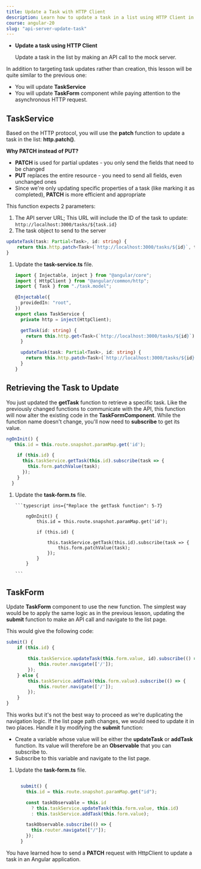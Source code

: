 ```yaml
---
title: Update a Task with HTTP Client
description: Learn how to update a task in a list using HTTP Client in an Angular application.
course: angular-20
slug: "api-server-update-task"
---
```



<NotificationCard state="objective" title="Chapter Objectives">
  <ul className="list-disc pl-4 space-y-2">
    <li>
      <strong>Update a task using HTTP Client</strong>
      <p>Update a task in the list by making an API call to the mock server.</p>
    </li>
  </ul>
</NotificationCard>

In addition to targeting task updates rather than creation, this lesson will be quite similar to the previous one:

- You will update **TaskService**
- You will update **TaskForm** component while paying attention to the asynchronous HTTP request.

## TaskService

Based on the HTTP protocol, you will use the **patch** function to update a task in the list: **http.patch()**.

**Why PATCH instead of PUT?**
- **PATCH** is used for partial updates - you only send the fields that need to be changed
- **PUT** replaces the entire resource - you need to send all fields, even unchanged ones
- Since we're only updating specific properties of a task (like marking it as completed), **PATCH** is more efficient and appropriate


This function expects 2 parameters:

1. The API server URL; This URL will include the ID of the task to update: `http://localhost:3000/tasks/${task.id}`
2. The task object to send to the server

```typescript
updateTask(task: Partial<Task>, id: string) {
    return this.http.patch<Task>(`http://localhost:3000/tasks/${id}`, task);
}
```

<Steps>

1. Update the **task-service.ts** file.

   ```typescript ins={"Replace the getTask function": 10-13} ins={"Replace the updateTask function": 14-17}
   import { Injectable, inject } from "@angular/core";
   import { HttpClient } from "@angular/common/http";
   import { Task } from "./task.model";

   @Injectable({
     providedIn: "root",
   })
   export class TaskService {
     private http = inject(HttpClient);

     getTask(id: string) {
       return this.http.get<Task>(`http://localhost:3000/tasks/${id}`);
     }

     updateTask(task: Partial<Task>, id: string) {
       return this.http.patch<Task>(`http://localhost:3000/tasks/${id}`, task);
     }
   }
   ```

</Steps>

## Retrieving the Task to Update

You just updated the **getTask** function to retrieve a specific task.
Like the previously changed functions to communicate with the API, this function will now alter the existing code in the **TaskFormComponent**.
While the function name doesn't change, you'll now need to **subscribe** to get its value.

```typescript
ngOnInit() {
   this.id = this.route.snapshot.paramMap.get('id');

    if (this.id) {
      this.taskService.getTask(this.id).subscribe(task => {
        this.form.patchValue(task);
      });
    }
  }
```

<Steps>

1.  Update the **task-form.ts** file.

        ```typescript ins={"Replace the getTask function": 5-7}

            ngOnInit() {
                this.id = this.route.snapshot.paramMap.get('id');

                if (this.id) {

                    this.taskService.getTask(this.id).subscribe(task => {
                        this.form.patchValue(task);
                    });
                }
            }

        ```

</Steps>

## TaskForm

Update **TaskForm** component to use the new function.
The simplest way would be to apply the same logic as in the previous lesson, updating the **submit** function to make an API call and navigate to the list page.

This would give the following code:

```typescript ins={"Modify the update part": 3-6}
submit() {
    if (this.id) {

        this.taskService.updateTask(this.form.value, id).subscribe(() => {
            this.router.navigate(['/']);
        });
    } else {
        this.taskService.addTask(this.form.value).subscribe(() => {
            this.router.navigate(['/']);
        });
    }
}
```

This works but it's not the best way to proceed as we're duplicating the navigation logic. If the list page path changes, we would need to update it in two places.
Handle it by modifying the **submit** function:

- Create a variable whose value will be either the **updateTask** or **addTask** function. Its value will therefore be an **Observable** that you can subscribe to.
- Subscribe to this variable and navigate to the list page.

<Steps>

1. Update the **task-form.ts** file.

   ```typescript ins={"Refactor the submit function": 3-12}

     submit() {
       this.id = this.route.snapshot.paramMap.get("id");

       const taskObservable = this.id
         ? this.taskService.updateTask(this.form.value, this.id)
         : this.taskService.addTask(this.form.value);

       taskObservable.subscribe(() => {
         this.router.navigate(["/"]);
       });
     }

   ```

</Steps>

<NotificationCard state="success" title="What you've learned">
  You have learned how to send a <strong>PATCH</strong> request with HttpClient to
  update a task in an Angular application.
</NotificationCard>
